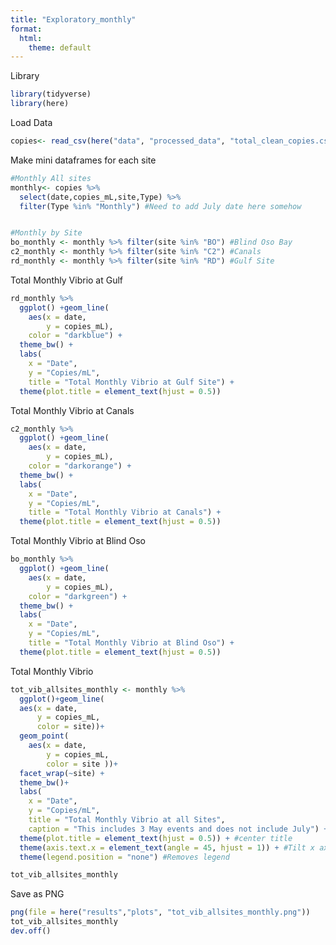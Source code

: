 ```yaml
---
title: "Exploratory_monthly"
format:
  html:
    theme: default
---
```


Library
```r
library(tidyverse)
library(here)
```

Load Data
```r
copies<- read_csv(here("data", "processed_data", "total_clean_copies.csv")) #This is the clean_data.csv from copies_calculator but with date manually added in,
```

Make mini dataframes for each site
```r

#Monthly All sites
monthly<- copies %>%
  select(date,copies_mL,site,Type) %>%
  filter(Type %in% "Monthly") #Need to add July date here somehow


#Monthly by Site
bo_monthly <- monthly %>% filter(site %in% "BO") #Blind Oso Bay
c2_monthly <- monthly %>% filter(site %in% "C2") #Canals
rd_monthly <- monthly %>% filter(site %in% "RD") #Gulf Site


```

Total Monthly Vibrio at Gulf
```r
rd_monthly %>%
  ggplot() +geom_line(
    aes(x = date,
        y = copies_mL),
    color = "darkblue") +
  theme_bw() +
  labs(
    x = "Date",
    y = "Copies/mL",
    title = "Total Monthly Vibrio at Gulf Site") +
  theme(plot.title = element_text(hjust = 0.5))
```


Total Monthly Vibrio at Canals
```r
c2_monthly %>%
  ggplot() +geom_line(
    aes(x = date,
        y = copies_mL),
    color = "darkorange") +
  theme_bw() +
  labs(
    x = "Date",
    y = "Copies/mL",
    title = "Total Monthly Vibrio at Canals") +
  theme(plot.title = element_text(hjust = 0.5))
```

Total Monthly Vibrio at Blind Oso
```r
bo_monthly %>%
  ggplot() +geom_line(
    aes(x = date,
        y = copies_mL),
    color = "darkgreen") +
  theme_bw() +
  labs(
    x = "Date",
    y = "Copies/mL",
    title = "Total Monthly Vibrio at Blind Oso") +
  theme(plot.title = element_text(hjust = 0.5))
```

Total Monthly Vibrio
```r
tot_vib_allsites_monthly <- monthly %>%
  ggplot()+geom_line(
  aes(x = date,
      y = copies_mL,
      color = site))+
  geom_point(
    aes(x = date,
        y = copies_mL,
        color = site ))+
  facet_wrap(~site) +
  theme_bw()+
  labs(
    x = "Date",
    y = "Copies/mL",
    title = "Total Monthly Vibrio at all Sites",
    caption = "This includes 3 May events and does not include July") +
  theme(plot.title = element_text(hjust = 0.5)) + #center title
  theme(axis.text.x = element_text(angle = 45, hjust = 1)) + #Tilt x axis labels 
  theme(legend.position = "none") #Removes legend 

tot_vib_allsites_monthly
```
Save as PNG
```r
png(file = here("results","plots", "tot_vib_allsites_monthly.png"))
tot_vib_allsites_monthly
dev.off()
```

